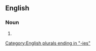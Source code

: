 ==English==

===Noun===
{{head|en|noun form}}

# {{plural of|en|clergy}}

[[Category:English plurals ending in "-ies"]]